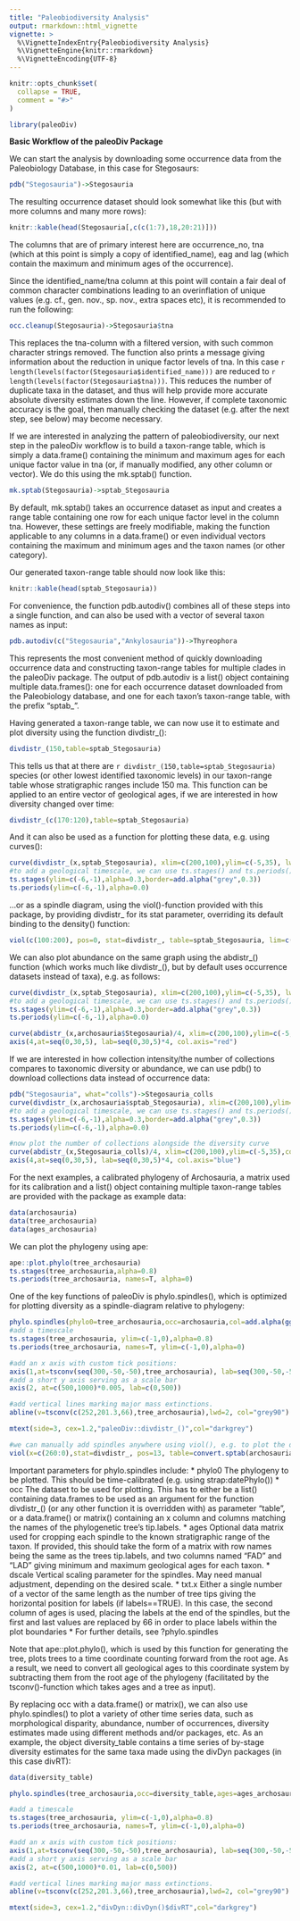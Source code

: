 ```yaml
---
title: "Paleobiodiversity Analysis"
output: rmarkdown::html_vignette
vignette: >
  %\VignetteIndexEntry{Paleobiodiversity Analysis}
  %\VignetteEngine{knitr::rmarkdown}
  %\VignetteEncoding{UTF-8}
---
```


```r
knitr::opts_chunk$set(
  collapse = TRUE,
  comment = "#>"
)
```

```r
library(paleoDiv)
```

**Basic Workflow of the paleoDiv Package**

We can start the analysis by downloading some occurrence data from the Paleobiology Database, in this case for Stegosaurs:

```r
pdb("Stegosauria")->Stegosauria
```

The resulting occurrence dataset should look somewhat like this (but with more columns and many more rows):
```r
knitr::kable(head(Stegosauria[,c(c(1:7),18,20:21)]))
```
The columns that are of primary interest here are occurrence_no, tna (which at this point is simply a copy of identified_name), eag and lag (which contain the maximum and minimum ages of the occurrence).

Since the identified_name/tna column at this point will contain a fair deal of common character combinations leading to an overinflation of unique values (e.g. cf., gen. nov., sp. nov., extra spaces etc), it is recommended to run the following:

```r
occ.cleanup(Stegosauria)->Stegosauria$tna
```

This replaces the tna-column with a filtered version, with such common character strings removed. The function also prints a message giving information about the reduction in unique factor levels of tna. In this case `r length(levels(factor(Stegosauria$identified_name))) ` are reduced to `r length(levels(factor(Stegosauria$tna)))`. This reduces the number of duplicate taxa in the dataset, and thus will help provide more accurate absolute diversity estimates down the line. However, if complete taxonomic accuracy is the goal, then manually checking the dataset (e.g. after the next step, see below) may become necessary.

If we are interested in analyzing the pattern of paleobiodiversity, our next step in the paleoDiv workflow is to build a taxon-range table, which is simply a data.frame() containing the minimum and maximum ages for each unique factor value in tna (or, if manually modified, any other column or vector). We do this using the mk.sptab() function.

```r
mk.sptab(Stegosauria)->sptab_Stegosauria
```
By default, mk.sptab() takes an occurrence dataset as input and creates a range table containing one row for each unique factor level in the column tna. However, these settings are freely modifiable, making the function applicable to any columns in a data.frame() or even individual vectors containing the maximum and minimum ages and the taxon names (or other category).

Our generated taxon-range table should now look like this:

```r
knitr::kable(head(sptab_Stegosauria))
```


For convenience, the function pdb.autodiv() combines all of these steps into a single function, and can also be used with a vector of several taxon names as input:

```r
pdb.autodiv(c("Stegosauria","Ankylosauria"))->Thyreophora
```

This represents the most convenient method of quickly downloading occurrence data and constructing taxon-range tables for multiple clades in the paleoDiv package. The output of pdb.autodiv is a list() object containing multiple data.frames(): one for each occurrence dataset downloaded from the Paleobiology database, and one for each taxon’s taxon-range table, with the prefix "sptab_".

Having generated a taxon-range table, we can now use it to estimate and plot diversity using the function divdistr_():

```r
divdistr_(150,table=sptab_Stegosauria)
```
This tells us that at there are `r divdistr_(150,table=sptab_Stegosauria)` species (or other lowest identified taxonomic levels) in our taxon-range table whose stratigraphic ranges include 150 ma. This function can be applied to an entire vector of geological ages, if we are interested in how diversity changed over time:
```r
divdistr_(c(170:120),table=sptab_Stegosauria)
```

And it can also be used as a function for plotting these data, e.g. using curves():
```r
curve(divdistr_(x,sptab_Stegosauria), xlim=c(200,100),ylim=c(-5,35), lwd=2,xlab="Age [ma]",ylab="Species Diversity Estimate")
#to add a geological timescale, we can use ts.stages() and ts.periods():
ts.stages(ylim=c(-6,-1),alpha=0.3,border=add.alpha("grey",0.3))
ts.periods(ylim=c(-6,-1),alpha=0.0)
```

…or as a spindle diagram, using the viol()-function provided with this package, by providing divdistr_ for its stat parameter, overriding its default binding to the density() function:

```r
viol(c(100:200), pos=0, stat=divdistr_, table=sptab_Stegosauria, lim=c(200,100),add=F,ylab="Species Diversity Estimate",xlab="Age [ma]")
```

We can also plot abundance on the same graph using the abdistr_() function (which works much like divdistr_(), but by default uses occurrence datasets instead of taxa), e.g. as follows:
```r
curve(divdistr_(x,sptab_Stegosauria), xlim=c(200,100),ylim=c(-5,35), lwd=2,xlab="Age [ma]",ylab="Species Diversity Estimate")
#to add a geological timescale, we can use ts.stages() and ts.periods():
ts.stages(ylim=c(-6,-1),alpha=0.3,border=add.alpha("grey",0.3))
ts.periods(ylim=c(-6,-1),alpha=0.0)

curve(abdistr_(x,archosauria$Stegosauria)/4, xlim=c(200,100),ylim=c(-5,35),col="red", lwd=2,lty=2,add=T)
axis(4,at=seq(0,30,5), lab=seq(0,30,5)*4, col.axis="red")
```


If we are interested in how collection intensity/the number of collections compares to taxonomic diversity or abundance, we can use pdb() to download collections data instead of occurrence data:
```r
pdb("Stegosauria", what="colls")->Stegosauria_colls
curve(divdistr_(x,archosauria$sptab_Stegosauria), xlim=c(200,100),ylim=c(-5,35), lwd=2,xlab="Age [ma]",ylab="Species Diversity Estimate")
#to add a geological timescale, we can use ts.stages() and ts.periods():
ts.stages(ylim=c(-6,-1),alpha=0.3,border=add.alpha("grey",0.3))
ts.periods(ylim=c(-6,-1),alpha=0.0)

#now plot the number of collections alongside the diversity curve
curve(abdistr_(x,Stegosauria_colls)/4, xlim=c(200,100),ylim=c(-5,35),col="blue", lwd=2,lty=2,add=T)
axis(4,at=seq(0,30,5), lab=seq(0,30,5)*4, col.axis="blue")
```


For the next examples, a calibrated phylogeny of Archosauria, a matrix used for its calibration and a list() object containing multiple taxon-range tables are provided with the package as example data:
```r
data(archosauria)
data(tree_archosauria)
data(ages_archosauria)
```

We can plot the phylogeny using ape:
```r
ape::plot.phylo(tree_archosauria)
ts.stages(tree_archosauria,alpha=0.8)
ts.periods(tree_archosauria, names=T, alpha=0)
```

One of the key functions of paleoDiv is phylo.spindles(), which is optimized for plotting diversity as a spindle-diagram relative to phylogeny:
```r
phylo.spindles(phylo0=tree_archosauria,occ=archosauria,col=add.alpha(ggcol(13)),ages=ages_archosauria,txt.y=.5, dscale=0.005,xlim=c(260,0),axis=F,tbmar=c(1.5,.5),txt.x=c(66,ages_archosauria[2:12,"LAD"],66))
#add a timescale
ts.stages(tree_archosauria, ylim=c(-1,0),alpha=0.8)
ts.periods(tree_archosauria, names=T, ylim=c(-1,0),alpha=0)

#add an x axis with custom tick positions:
axis(1,at=tsconv(seq(300,-50,-50),tree_archosauria), lab=seq(300,-50,-50), cex=0.75,col="grey30",col.lab="grey30")
#add a short y axis serving as a scale bar
axis(2, at=c(500,1000)*0.005, lab=c(0,500))

#add vertical lines marking major mass extinctions.
abline(v=tsconv(c(252,201.3,66),tree_archosauria),lwd=2, col="grey90")

mtext(side=3, cex=1.2,"paleoDiv::divdistr_()",col="darkgrey")

#we can manually add spindles anywhere using viol(), e.g. to plot the diversity of important subtaxa, in this case that of birds:
viol(x=c(260:0),stat=divdistr_, pos=13, table=convert.sptab(archosauria$sptab_Aves,tree_archosauria),dscale=0.005, cutoff=tsconv(c(165,0),tree_archosauria),fill=add.alpha("grey40"), col=add.alpha("grey40"))
```

Important parameters for phylo.spindles include:
* phylo0 The phylogeny to be plotted. This should be time-calibrated (e.g. using strap:datePhylo())
* occ The dataset to be used for plotting. This has to either be a list() containing data.frames to be used as an argument for the function divdistr_() (or any other function it is overridden with) as parameter "table", or a data.frame() or matrix() containing an x column and columns matching the names of the phylogenetic tree’s tip.labels.
* ages Optional data matrix used for cropping each spindle to the known stratigraphic range of the taxon. If provided, this should take the form of a matrix with row names being the same as the trees tip.labels, and two columns named "FAD" and "LAD" giving minimum and maximum geological ages for each taxon.
* dscale Vertical scaling parameter for the spindles. May need manual adjustment, depending on the desired scale.
* txt.x Either a single number of a vector of the same length as the number of tree tips giving the horizontal position for labels (if labels==TRUE). In this case, the second column of ages is used, placing the labels at the end of the spindles, but the first and last values are replaced by 66 in order to place labels within the plot boundaries
* For further details, see ?phylo.spindles

Note that ape::plot.phylo(), which is used by this function for generating the tree, plots trees to a time coordinate counting forward from the root age. As a result, we need to convert all geological ages to this coordinate system by subtracting them from the root age of the phylogeny (facilitated by the tsconv()-function which takes ages and a tree as input).

By replacing occ with a data.frame() or matrix(), we can also use phylo.spindles() to plot a variety of other time series data, such as morphological disparity, abundance, number of occurrences, diversity estimates made using different methods and/or packages, etc.
As an example, the object diversity_table contains a time series of by-stage diversity estimates for the same taxa made using the divDyn packages (in this case divRT):

```r
data(diversity_table)

phylo.spindles(tree_archosauria,occ=diversity_table,ages=ages_archosauria,txt.y=.5,xlim=c(260,0),axis=F,dscale=0.01,col=add.alpha(ggcol(13)),tbmar=c(1.5,0.5),txt.x=c(66,ages_archosauria[2:12,"LAD"],66))

#add a timescale
ts.stages(tree_archosauria, ylim=c(-1,0),alpha=0.8)
ts.periods(tree_archosauria, names=T, ylim=c(-1,0),alpha=0)

#add an x axis with custom tick positions:
axis(1,at=tsconv(seq(300,-50,-50),tree_archosauria), lab=seq(300,-50,-50), cex=0.75,col="grey30",col.lab="grey30")
#add a short y axis serving as a scale bar
axis(2, at=c(500,1000)*0.01, lab=c(0,500))

#add vertical lines marking major mass extinctions.
abline(v=tsconv(c(252,201.3,66),tree_archosauria),lwd=2, col="grey90")

mtext(side=3, cex=1.2,"divDyn::divDyn()$divRT",col="darkgrey")

```
